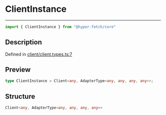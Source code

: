 

# ClientInstance

<div class="api-docs__separator" data-reactroot="">

---

</div><div class="api-docs__import" data-reactroot="">

```ts
import { ClientInstance } from "@hyper-fetch/core"
```

</div><div class="api-docs__section">

## Description

</div><div class="api-docs__description"><span class="api-docs__do-not-parse">



</span></div><p class="api-docs__definition">

Defined in [client/client.types.ts:7](https://github.com/BetterTyped/hyper-fetch/blob/c3e2c45/packages/core/src/client/client.types.ts#L7)

</p><div class="api-docs__section">

## Preview

</div><div class="api-docs__preview type single">

```ts
type ClientInstance = Client<any, AdapterType<any, any, any, any>>;
```

</div><div class="api-docs__section">

## Structure

</div><div class="api-docs__returns">

```ts
Client<any, AdapterType<any, any, any, any>>
```

</div>